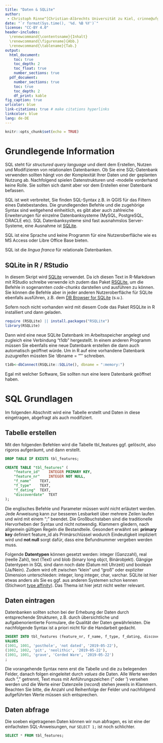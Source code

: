 ```yaml
---
title: "Daten & SQLite"
author: 
 - Christoph Rinne^[Christian-Albrechts Universität zu Kiel, crinne@ufg.uni-kiel.de]
date: "`r format(Sys.time(), '%d. %B %Y')`"
license: "CC-BY 4.0"
header-includes:
  \renewcommand{\contentsname}{Inhalt}
  \renewcommand{\figurename}{Abb.}
  \renewcommand{\tablename}{Tab.}
output:
  html_document:
    toc: true
    toc_depth: 2
    toc_float: true
    number_sections: true
  pdf_document:
    number_sections: true
    toc: true
    toc_depth: 2
    df_print: kable
fig_caption: true
urlcolor: blue
link-citations: true # make citations hyperlinks
linkcolor: blue
lang: de-DE
---
```


```r
knitr::opts_chunk$set(echo = TRUE)
```

# Grundlegende Information

SQL steht für *structured query language* und dient dem Erstellen, Nutzen und Modifizieren von relationalen Datenbanken.  Ob Sie eine SQL-Datenbank verwenden sollten hängt von der Komplexität Ihrer Daten und der geplanten Nutzung ab. Nachfolgend spielen Datenstrukturen und -modelle vorderhand keine Rolle. Sie sollten sich damit aber vor dem Erstellen einer Datenbank befassen.

SQL ist weit verbreitet, Sie finden SQL-Syntax z.B. in QGIS für das Filtern eines Datebestandes. Die grundlegenden Befehle und die zugehörige Syntax sind weitgehend einheitlich, es gibt aber auch zahlreiche Erweiterungen für einzelne Datenbanksysteme (MySQL, PostgreSQL, ORACLE etc). SQL Datenbanksysteme sind fast ausnahmslos Server-Systeme, eine Ausnahme ist [SQLite](https://sqlite.org). 

SQL ist eine Sprache und keine Programm für eine Nutzeroberfläche wie es MS Access oder Libre Office Base bieten.

SQL ist die *lingua franca* für relationale Datenbanken.

## SQLite in R / RStudio

In diesem Skript wird [SQLite](https://sqlite.org) verwendet. Da ich diesen Text in R-Markdown mit RStudio schreibe verwende ich zudem das Paket [RSQLite](https://www.rdocumentation.org/packages/RSQLite), um die Befehle in sogenannten *code-chunks* darstellen und ausführen zu können. Sie können die Befehle aber in jeder anderen Nutzeroberfläche für SQLite ebenfalls ausführen, z.B. dem [DB Browser for SQLite](https://sqlitebrowser.org/) (s.u.).

Sofern noch nicht vorhanden wird mit diesem Code das Paket RSQLite in R installiert und dann geladen.
```r
require (RSQLite) || install.packages("RSQLite")
library(RSQLite)
```

Dann wird eine neue SQLite Datenbank im Arbeitsspeicher angelegt und zugleich eine Verbindung "t1db" hergestellt. In einem anderen Programm müssen Sie ebenfalls eine neue Datenbank erstellen die dann auch automatisch geöffnet würde. Um in R auf eine vorhandene Datenbank zuzugreifen müssten Sie 'dbname = "<Dateiname>"' schreiben.

```r
t1db<-dbConnect(RSQLite::SQLite(), dbname = ":memory:")
```

Egal mit welcher Software, Sie sollten nun eine leere Datenbank geöffnet haben.

# SQL Grundlagen

Im folgenden Abschnitt wird eine Tabelle erstellt und Daten in diese eingetragen, abgefragt als auch modifiziert.

## Tabelle erstellen

Mit den folgenden Befehlen wird die Tabelle tbl_features ggf. gelöscht, also rigoros aufgeräumt, und dann erstellt.  

```sql
DROP TABLE IF EXISTS tbl_features;
```
```sql
CREATE TABLE "tbl_features" (
	"feature_id"	INTEGER PRIMARY KEY,
	"feature_nr"	INTEGER NOT NULL,
	"f_name"	TEXT,
	"f_type"	TEXT,
	"f_dating"	TEXT,
	"discoverdate"	TEXT
);
```

Die englisches Befehle und Parameter müssen wohl nicht erläutert werden. Jede Anweisung kann zur besseren Lesbarkeit über mehrere Zeilen laufen und wird mit einem ";" beendet. Die Großbuchstaben sind die traditionelle Hervorheben der Syntax und nicht notwendig. Klammern gliedern, nach allgemein gültigen Regeln die Bestandteile. Gesondert erwähnt sei: **primary key** definiert feature_id als Primärschlüssel wodurch Eindeutigkeit impliziert wird und **not null** sorgt dafür, dass eine Befundnummer vergeben werden muss.  

Folgende **Datentypen** können gesetzt werden: integer (Ganzzahl), real (reelle Zahl), text (Text) und blob (binary long objct, Binärobjekt). Gängige Datentypen in SQL sind dann noch date (Datum mit Uhrzeit) und boolean (Ja/Nein). Zudem wird oft zwischen "klein" und "groß" oder expliziter Dimension unterschieden: integer, long integer, char, varchar.  SQLite ist hier etwas anders als Sie es ggf. aus anderen Systemen schon kennen (Stichwort [type affinity](https://sqlite.org/datatype3.html#type_affinity)). Das Thema ist hier jetzt nicht weiter relevant.

## Daten eintragen

Datenbanken sollten schon bei der Erhebung der Daten durch entsprechende Strukturen, z.B. durch übersichtliche und aufgabenorientierte Formulare, die Qualität der Daten gewährleisten. Die nachfolgende Syntax ist a priori nicht für die Handarbeit gedacht.

```sql
INSERT INTO tbl_features (feature_nr, f_name, f_type, f_dating, discoverdate)
VALUES
(1001, 1001, 'posthole', 'not dated', '2019-05-22'),
(1002, 1002, 'pit', 'neolithic', '2019-05-22'),
(1001, 1001, 'grave', 'Corded Ware', '2019-05-22')
;
```

Die vorangehende Syntax nenn erst die Tabelle und die zu belegenden Felder, danach folgen eingeleitet durch *values* die Daten. Alle Werte werden duch "," getrennt, Text muss mit Anführungszeichen (" oder ') versehen werden und die Werte einer Datenzeile (*record*) stehen jeweils in Klammern. Beachten Sie bitte, die Anzahl und Reihenfolge der Felder und nachfolgend aufgeführten Werte müssen sich entsprechen.    

## Daten abfrage

Die soeben eigetragenen Daten können wir nun abfragen, es ist eine der  einfachsten SQL-Anweisungen, nur ```SELECT 1;``` ist noch schlichter.

```sql
SELECT * FROM tbl_features;
```